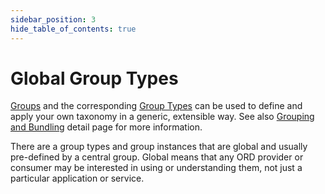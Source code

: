 ```yaml
---
sidebar_position: 3
hide_table_of_contents: true
---
```


# Global Group Types

[Groups](../spec-v1/interfaces/document#group) and the corresponding [Group Types](../spec-v1/interfaces/document#group-type) can be used to define and apply your own taxonomy in a generic, extensible way.
See also [Grouping and Bundling](../../spec-v1/concepts/grouping-and-bundling.md#groups) detail page for more information.

There are a group types and group instances that are global and usually pre-defined by a central group.
Global means that any ORD provider or consumer may be interested in using or understanding them, not just a particular application or service.


<br />
<DocCardList />
